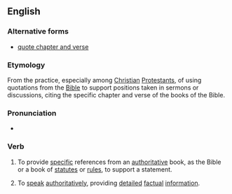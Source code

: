 ==English==

===Alternative forms===
* [[quote chapter and verse]]

===Etymology===
From the practice, especially among [[Christian]] [[Protestant]]s, of using quotations from the [[Bible]] to support positions taken in sermons or discussions, citing the specific chapter and verse of the books of the Bible.

===Pronunciation===
* {{audio|en|en-au-cite chapter and verse.ogg|Audio (AU)}}

===Verb===
{{head|en|verb}}

# To provide [[specific]] references from an [[authoritative]] book, as the Bible or a book of [[statutes]] or [[rule]]s, to support a statement.
# {{lb|en|idiomatic}} To [[speak]] [[authoritatively]], providing [[detail]]ed [[factual]] [[information]].